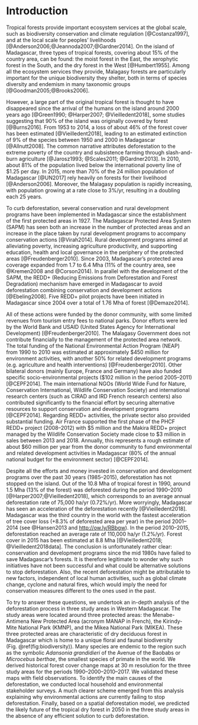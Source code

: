 # Introduction

Tropical forests provide important ecosystem services at the global scale, such as biodiversity conservation and climate regulation [@Costanza1997], and at the local scale for peoples' livelihoods [@Anderson2006;@Jeannoda2007;@Gardner2014]. On the island of Madagascar, three types of tropical forests, covering about 15% of the country area, can be found: the moist forest in the East, the xerophytic forest in the South, and the dry forest in the West [@Humbert1955]. Among all the ecosystem services they provide, Malagasy forests are particularly important for the unique biodiversity they shelter, both in terms of species diversity and endemism in many taxonomic groups [@Goodman2005;@Brooks2006]. 

However, a large part of the original tropical forest is thought to have disappeared since the arrival of the humans on the island around 2000 years ago [@Green1990; @Harper2007; @Vieilledent2018], some studies suggesting that 90% of the island was originally covered by forest [@Burns2016]. From 1953 to 2014, a loss of about 46% of the forest cover has been estimated [@Vieilledent2018], leading to an estimated extinction of 9% of the species between 1950 and 2000 in Madagascar [@Allnutt2008]. The common narrative attributes deforestation to the extreme poverty of the country and subsistence farming through slash-and-burn agriculture [@Jarosz1993; @Scales2011; @Gardner2013]. In 2010, about 81% of the population lived below the international poverty line of \$1.25 per day. In 2015, more than 70% of the 24 million population of Madagascar [@UN2017] rely heavily on forests for their livelihood [@Anderson2006]. Moreover, the Malagasy population is rapidly increasing, with population growing at a rate close to 3%/yr, resulting in a doubling each 25 years.

To curb deforestation, several conservation and rural development programs have been implemented in Madagascar since the establishment of the first protected areas in 1927. The Madagascar Protected Area System (SAPM) has seen both an increase in the number of protected areas and an increase in the place taken by rural development programs to accompany conservation actions [@Virah2014]. Rural development programs aimed at alleviating poverty, increasing agriculture productivity, and supporting education, health and local governance in the periphery of the protected areas [@Freudenberger2010]. Since 2003, Madagascar's protected area coverage expanded from 1.7 to 6.4 Mha (11% of the country area, see @Kremen2008 and @Corson2014). In parallel with the development of the SAPM, the REDD+ (Reducing Emissions from Deforestation and Forest Degradation) mechanism have emerged in Madagascar to avoid deforestation combining conservation and development actions [@Ebeling2008]. Five REDD+ pilot projects have been initiated in Madagascar since 2004 over a total of 1.76 Mha of forest [@Demaze2014]. 

All of these actions were funded by the donor community, with some limited revenues from tourism entry fees to national parks. Donor efforts were led by the World Bank and USAID (United States Agency for International Development) [@Freudenberger2010]. The Malagasy Government does not contribute financially to the management of the protected area network. The total funding of the National Environmental Action Program (NEAP) from 1990 to 2010 was estimated at approximately \$450 million for environment activities, with another 50% for related development programs (e.g. agriculture and health interventions) [@Freudenberger2010]. Other bilateral donors (mainly Europe, France and Germany) have also funded specific socio-environmental projects (\$102 million in the period 2005--2011) [@CEPF2014]. The main international NGOs (World Wide Fund for Nature, Conservation International, Wildlife Conservation Society) and international research centers (such as CIRAD and IRD French research centers) also contributed significantly to the financial effort by securing alternative resources to support conservation and development programs [@CEPF2014]. Regarding REDD+ activities, the private sector also provided substantial funding. Air France supported the first phase of the PHCF REDD+ project (2008--2012) with \$5 million and the Makira REDD+ project managed by the Wildlife Conservation Society made close to \$3 million in sales between 2013 and 2018. Annually, this represents a rough estimate of about \$60 million per year from the donor community to fund environmental and related development activities in Madagascar (80% of the annual national budget for the environment sector) [@CEPF2014].

Despite all the efforts and money invested in conservation and development programs over the past 30 years (1985--2015), deforestation has not stopped on the island. Out of the 10.8 Mha of tropical forest in 1990, around 1.5 Mha (13% of the forest) was deforested during the period 1990--2010 [@Harper2007;@Vieilledent2018], which corresponds to an average annual deforestation rate of 75,000 ha/yr (0.72%/yr). More worryingly, Madagascar has seen an acceleration of the deforestation recently [@Vieilledent2018]. Madagascar was the third country in the world with the fastest acceleration of tree cover loss (+8.3% of deforested area per year) in the period 2001--2014 (see @Hansen2013 and <http://ow.ly/RBbgw>). In the period 2010--2015, deforestation reached an average rate of 110,000 ha/yr (1.2%/yr). Forest cover in 2015 has been estimated at 8.8 Mha [@Vieilledent2018; @Vieilledent2018data]. The conclusion is unfortunately rather clear: conservation and development programs since the mid 1980s have failed to save Madagascar's forests. It is therefore legitimate to wonder why such initiatives have not been successful and what could be alternative solutions to stop deforestation. Also, the recent deforestation might be attributable to new factors, independent of local human activities, such as global climate change, cyclone and natural fires, which would imply the need for conservation measures different to the ones used in the past.

To try to answer these questions, we undertook an in-depth analysis of the deforestation process in three study areas in Western Madagascar. The study areas were located around three protected areas: the Menabe-Antimena New Protected Area (acronym MANAP in French), the Kirindy-Mite National Park (KMNP), and the Mikea National Park (MIKEA). These three protected areas are characteristic of dry deciduous forest in Madagascar which is home to a unique floral and faunal biodiversity (Fig. \@ref(fig:biodiversity)). Many species are endemic to the region such as the symbolic _Adansonia grandidieri_ of the Avenue of the Baobabs or _Microcebus berthae_, the smallest species of primate in the world. We derived historical forest cover change maps at 30 m resolution for the three study areas for the periods 1990--2000--2010--2017. We validated these maps with field observations. To identify the main causes of the deforestation, we conducted local household and environmental stakeholder surveys. A much clearer scheme emerged from this analysis explaining why environmental actions are currently failing to stop deforestation. Finally, based on a spatial deforestation model, we predicted the likely future of the tropical dry forest in 2050 in the three study areas in the absence of any efficient solution to curb deforestation.

\newpage